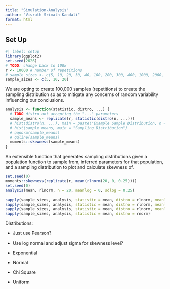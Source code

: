 ```yaml
---
title: "Simulation-Analysis"
author: "Visruth Srimath Kandali"
format: html
---
```


## Set Up

```r
#| label: setup
library(ggplot2)
set.seed(2626)
# TODO: change back to 100k
r <- 10000 # number of repetitions
# sample_sizes <- c(5, 10, 20, 30, 40, 100, 200, 300, 400, 1000, 2000, 3000, 4000)
sample_sizes <- c(5, 10, 20)
```

We are opting to create 100,000 samples (repetitions) to create the sampling distribution so as to mitigate any concerns of random variability influencing our conclusions.

```r
analysis <- function(statistic, distro, ...) {
  # TODO distro not accepting the "..." parameters
  sample_means <- replicate(r, statistic(distro(n, ...)))
  # hist(distro(n, ...), main = paste("Example Sample Distribution, n = ", n))
  # hist(sample_means, main = "Sampling Distribution")
  # qqnorm(sample_means)
  # qqline(sample_means)
  moments::skewness(sample_means)
}
```
An extensible function that generates sampling distributions given a population function to sample from, inferred parameters for that population, and a sampling distribution to plot and calculate skewness of.

```r
set.seed(0)
moments::skewness(replicate(r, mean(rlnorm(20, 0, 0.25))))
set.seed(0)
analysis(mean, rlnorm, n = 20, meanlog = 0, sdlog = 0.25)
```


```r
sapply(sample_sizes, analysis, statistic = mean, distro = rlnorm, meanlog = 0, sdlog = 1)
sapply(sample_sizes, analysis, statistic = mean, distro = rlnorm, meanlog = 0, sdlog = 0.5)
sapply(sample_sizes, analysis, statistic = mean, distro = rlnorm, meanlog = 0, sdlog = 0.25)
sapply(sample_sizes, analysis, statistic = mean, distro = rnorm)
```

Distributions:

-   Just use Pearson?

-   Use log normal and adjust sigma for skewness level?

-   Exponential

-   Normal

-   Chi Square

-   Uniform
